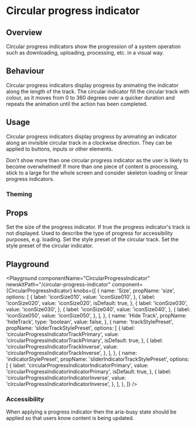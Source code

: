 


# Circular progress indicator

## Overview

Circular progress indicators show the progression of a system operation such as downloading, uploading, processing, etc. in a visual way.

## Behaviour

Circular progress indicators display progress by animating the indicator along the length of the track. The circular indicator fill the circular track with colour, as it moves from 0 to 360 degrees over a quicker duration and repeats the animation until the action has been completed.

## Usage

Circular progress indicators display progress by animating an indicator along an invisible circular track in a clockwise direction. They can be applied to buttons, inputs or other elements.

Don't show more than one circular progress indicator as the user is likely to become overwhelmed! If more than one piece of content is processing, stick to a large for the whole screen and consider skeleton loading or linear progress indicators.

### Theming

## Props

<LegacyBlock marginTop="sizing040">
  <Prop name="size" type="IconSizeKeys" default="iconSize020">
    Set the size of the progress indicator.
  </Prop>
  <Prop name="hideTrack" type="boolean" default={false}>
    If true the progress indicator's track is not displayed.
  </Prop>
    <Prop name="ariaLabel" type="string" default="loading">
    Used to describe the type of progress for accessibility purposes, e.g. loading.
  </Prop>
  <Prop name="sliderTrackStylePreset" type="string" default='circularProgressIndicatorTrackPrimary'> 
     Set the style preset of the circular track.
  </Prop>
  <Prop name="sliderIndicatorTrackStylePreset" type="string" default='circularProgressIndicatorIndicatorPrimary'>
     Set the style preset of the circular indicator.
  </Prop>
</LegacyBlock>

## Playground

<Playground
  componentName="CircularProgressIndicator"
  newskitPath="/circular-progress-indicator"
  component={CircularProgressIndicator}
  knobs={[
    {
      name: 'Size',
      propName: 'size',
      options: [
        {
          label: 'iconSize010',
          value: 'iconSize010',
        },
        {
          label: 'iconSize020',
          value: 'iconSize020',
          isDefault: true,
        },
        {
          label: 'iconSize030',
          value: 'iconSize030',
        },
        {
          label: 'iconSize040',
          value: 'iconSize040',
        },
        {
          label: 'iconSize050',
          value: 'iconSize050',
        },
      ],
    },
    {
      name: 'Hide Track',
      propName: 'hideTrack',
      type: 'boolean',
      value: false,
    },
    {
      name: 'trackStylePreset',
      propName: 'sliderTrackStylePreset',
      options: [
        {
          label: 'circularProgressIndicatorTrackPrimary',
          value: 'circularProgressIndicatorTrackPrimary',
          isDefault: true,
        },
        {
          label: 'circularProgressIndicatorTrackInverse',
          value: 'circularProgressIndicatorTrackInverse',
        },
      ],
    },
    {
      name: 'indicatorStylePreset',
      propName: 'sliderIndicatorTrackStylePreset',
      options: [
        {
          label: 'circularProgressIndicatorIndicatorPrimary',
          value: 'circularProgressIndicatorIndicatorPrimary',
          isDefault: true,
        },
        {
          label: 'circularProgressIndicatorIndicatorInverse',
          value: 'circularProgressIndicatorIndicatorInverse',
        },
      ],
    },
  ]}
/>

### Accessibility

When applying a progress indicator then the aria-busy state should be applied so that users know content is being updated.
